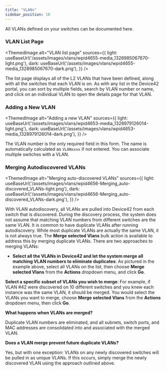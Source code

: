 ```yaml
---
title: "VLANs"
sidebar_position: 10
---
```



All VLANs defined on your switches can be documented here.

### VLAN List Page

<ThemedImage
  alt="VLAN list page"
  sources={{
    light: useBaseUrl('/assets/images/vlans/wpid4655-media_1328985067670-light.png'),
    dark: useBaseUrl('/assets/images/vlans/wpid4655-media_1328985067670-dark.png'),
  }}
/>

The list page displays all of the L2 VLANs that have been defined, along with all the switches that each VLAN is on. As with any list in the Device42 portal, you can sort by multiple fields, search by VLAN number or name, and click on an individual VLAN to open the details page for that VLAN.

### Adding a New VLAN

<ThemedImage
  alt="Adding a new VLAN"
  sources={{
    light: useBaseUrl('/assets/images/vlans/wpid4653-media_1328979126014-light.png'),
    dark: useBaseUrl('/assets/images/vlans/wpid4653-media_1328979126014-dark.png'),
  }}
/>

The VLAN number is the only required field in this form. The name is automatically calculated as `VLANxxxx` if not entered. You can associate multiple switches with a VLAN.

### Merging Autodiscovered VLANs

<ThemedImage
  alt="Merging auto-discovered VLANs"
  sources={{
    light: useBaseUrl('/assets/images/vlans/wpid4656-Merging_auto-discovered_VLANs-light.png'),
    dark: useBaseUrl('/assets/images/vlans/wpid4656-Merging_auto-discovered_VLANs-dark.png'),
  }}
/>

With VLAN autodiscovery, all VLANs are pulled into Device42 from each switch that is discovered. During the discovery process, the system does not assume that matching VLAN numbers from different switches are the same VLAN. It is common to have duplicate VLANs after running autodiscovery. While most duplicate VLANs are actually the same VLAN, it is not always true. The **Merge selected Vlans** bulk action is available to address this by merging duplicate VLANs. There are two approaches to merging VLANs:

* **Select all the VLANs in Device42 and let the system merge all matching VLAN numbers to eliminate duplicates**: As pictured in the example above, select all VLANs on the list, then choose **Merge selected Vlans** from the **Actions** dropdown menu, and click **Go**.

**Select a specific subset of VLANs you wish to merge**: For example, if VLAN #42 were discovered on 10 different switches and you knew each instance was the same VLAN, it should be merged. You would select the VLANs you want to merge, choose **Merge selected Vlans** from the **Actions** dropdown menu, then click **Go**.

**What happens when VLANs are merged?**

Duplicate VLAN numbers are eliminated, and all subnets, switch ports, and MAC addresses are consolidated into and associated with the merged VLAN.

**Does a VLAN merge prevent future duplicate VLANs?**

Yes, but with one exception: VLANs on any newly discovered switches will be pulled in as unique VLANs. If this occurs, simply merge the newly discovered VLAN using the approach outlined above.
